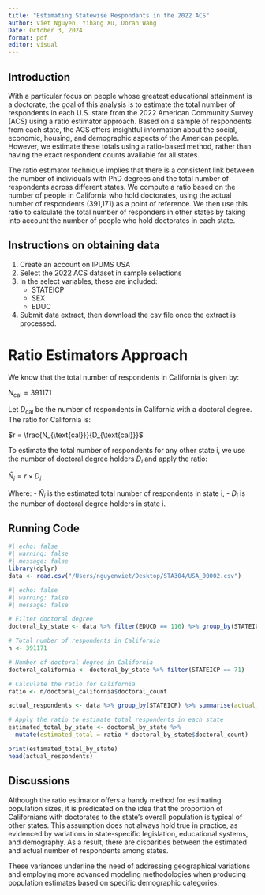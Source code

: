 ```yaml
---
title: "Estimating Statewise Respondants in the 2022 ACS"
author: Viet Nguyen, Yihang Xu, Doran Wang
Date: October 3, 2024
format: pdf
editor: visual
---
```


## Introduction

With a particular focus on people whose greatest educational attainment is a doctorate, the goal of this analysis is to estimate the total number of respondents in each U.S. state from the 2022 American Community Survey (ACS) using a ratio estimator approach. Based on a sample of respondents from each state, the ACS offers insightful information about the social, economic, housing, and demographic aspects of the American people. However, we estimate these totals using a ratio-based method, rather than having the exact respondent counts available for all states.

The ratio estimator technique implies that there is a consistent link between the number of individuals with PhD degrees and the total number of respondents across different states. We compute a ratio based on the number of people in California who hold doctorates, using the actual number of respondents (391,171) as a point of reference. We then use this ratio to calculate the total number of responders in other states by taking into account the number of people who hold doctorates in each state.

## Instructions on obtaining data

1.  Create an account on IPUMS USA
2.  Select the 2022 ACS dataset in sample selections
3.  In the select variables, these are included:
    -   STATEICP
    -   SEX
    -   EDUC
4.  Submit data extract, then download the csv file once the extract is processed.

# Ratio Estimators Approach

We know that the total number of respondents in California is given by:

$N_{\text{cal}} = 391171$

Let $D_{\text{cal}}$ be the number of respondents in California with a doctoral degree. The ratio for California is:

$r = \frac{N_{\text{cal}}}{D_{\text{cal}}}$

To estimate the total number of respondents for any other state i, we use the number of doctoral degree holders $D_i$ and apply the ratio:

$\hat{N}_i = r \times D_i$

Where: - $\hat{N}_i$ is the estimated total number of respondents in state i, - $D_i$ is the number of doctoral degree holders in state i.

## Running Code

```r
#| echo: false
#| warning: false
#| message: false
library(dplyr)
data <- read.csv("/Users/nguyenviet/Desktop/STA304/USA_00002.csv")
```

```r
#| echo: false
#| warning: false
#| message: false

# Filter doctoral degree
doctoral_by_state <- data %>% filter(EDUCD == 116) %>% group_by(STATEICP) %>% summarise(doctoral_count = n())

# Total number of respondents in California
n <- 391171

# Number of doctoral degree in California
doctoral_california <- doctoral_by_state %>% filter(STATEICP == 71)

# Calculate the ratio for California
ratio <- n/doctoral_california$doctoral_count

actual_respondents <- data %>% group_by(STATEICP) %>% summarise(actual_total = n())

# Apply the ratio to estimate total respondents in each state
estimated_total_by_state <- doctoral_by_state %>%
  mutate(estimated_total = ratio * doctoral_by_state$doctoral_count)

print(estimated_total_by_state)
head(actual_respondents)
```

## Discussions

Although the ratio estimator offers a handy method for estimating population sizes, it is predicated on the idea that the proportion of Californians with doctorates to the state's overall population is typical of other states. This assumption does not always hold true in practice, as evidenced by variations in state-specific legislation, educational systems, and demography. As a result, there are disparities between the estimated and actual number of respondents among states.

These variances underline the need of addressing geographical variations and employing more advanced modeling methodologies when producing population estimates based on specific demographic categories.
